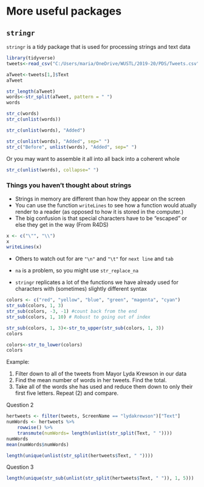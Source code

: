 # More useful packages

## `stringr`

`stringr` is a tidy package that is used for processing strings and text data

```r
library(tidyverse)
tweets<-read_csv("C:/Users/maria/OneDrive/WUSTL/2019-20/PDS/Tweets.csv")

aTweet<-tweets[1,]$Text
aTweet

str_length(aTweet)
words<-str_split(aTweet, pattern = " ")
words

str_c(words)
str_c(unlist(words))

str_c(unlist(words), "Added")

str_c(unlist(words), "Added", sep=" ")
str_c("Before", unlist(words), "Added", sep=" ")
```

Or you may want to assemble it all into all back into a coherent whole

```r
str_c(unlist(words), collapse=" ")
```

### Things you haven't thought about strings

- Strings in memory are different than how they appear on the screen
- You can use the function `writeLines` to see how a function would atually render to a reader (as opposed to how it is stored in the computer.)
- The big confusion is that special characters have to be "escaped" or else they get in the way (From R4DS)

```r
x <- c("\"", "\\")
x
writeLines(x)
```

- Others to watch out for are `"\n"` and `"\t"` for `next line` and `tab`
- `na` is a problem, so you might use `str_replace_na`

- `stringr` replicates a lot of the functions we have already used for characters with (sometimes) slightly different syntax

```r
colors <- c("red", "yellow", "blue", "green", "magenta", "cyan")
str_sub(colors, 1, 3)
str_sub(colors, -3, -1) #count back from the end
str_sub(colors, 1, 10) # Robust to going out of index

str_sub(colors, 1, 3)<-str_to_upper(str_sub(colors, 1, 3))
colors

colors<-str_to_lower(colors)
colors
```

Example:

1. Filter down to all of the tweets from Mayor Lyda Krewson in our data
2. Find the mean number of words in her tweets. Find the total.
3. Take all of the words she has used and reduce them down to only their first five letters.  Repeat (2) and compare.


Question 2

```r
hertweets <- filter(tweets, ScreenName == "lydakrewson")["Text"]
numWords <- hertweets %>% 
    rowwise() %>% 
    transmute(numWords= length(unlist(str_split(Text, " "))))
numWords
mean(numWords$numWords)

length(unique(unlist(str_split(hertweets$Text, " "))))
```

Question 3

```r
length(unique(str_sub(unlist(str_split(hertweets$Text, " ")), 1, 5)))
```